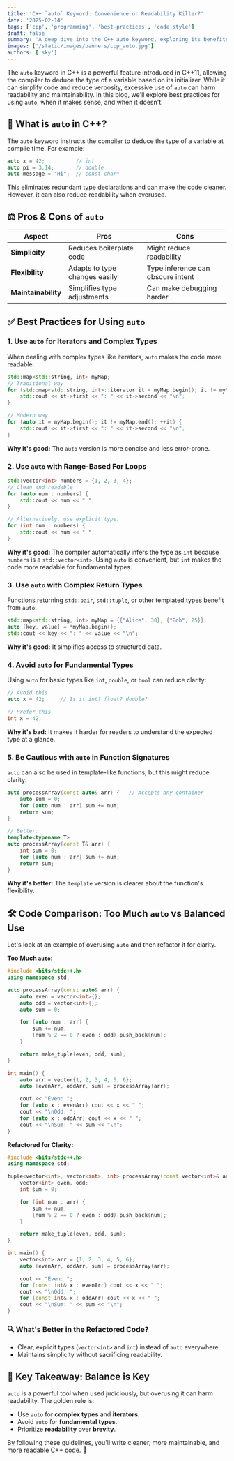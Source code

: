 ```yaml
---
title: 'C++ `auto` Keyword: Convenience or Readability Killer?'
date: '2025-02-14'
tags: ['cpp', 'programming', 'best-practices', 'code-style']
draft: false
summary: 'A deep dive into the C++ auto keyword, exploring its benefits and potential pitfalls. Learn when to use it effectively and when to avoid it for better code readability.'
images: ['/static/images/banners/cpp_auto.jpg']
authors: ['sky']
---
```


The `auto` keyword in C++ is a powerful feature introduced in C++11, allowing the compiler to deduce the type of a variable based on its initializer. While it can simplify code and reduce verbosity, excessive use of `auto` can harm readability and maintainability. In this blog, we'll explore best practices for using `auto`, when it makes sense, and when it doesn't.

## 🚀 What is `auto` in C++?

The `auto` keyword instructs the compiler to deduce the type of a variable at compile time. For example:

```cpp
auto x = 42;          // int
auto pi = 3.14;       // double
auto message = "Hi";  // const char*
```

This eliminates redundant type declarations and can make the code cleaner. However, it can also reduce readability when overused.

## ⚖️ Pros & Cons of `auto`

| **Aspect**          | **Pros**                      | **Cons**                          |
| ------------------- | ----------------------------- | --------------------------------- |
| **Simplicity**      | Reduces boilerplate code      | Might reduce readability          |
| **Flexibility**     | Adapts to type changes easily | Type inference can obscure intent |
| **Maintainability** | Simplifies type adjustments   | Can make debugging harder         |

## ✅ Best Practices for Using `auto`

### 1. **Use `auto` for Iterators and Complex Types**

When dealing with complex types like iterators, `auto` makes the code more readable:

```cpp
std::map<std::string, int> myMap;
// Traditional way
for (std::map<std::string, int>::iterator it = myMap.begin(); it != myMap.end(); ++it) {
    std::cout << it->first << ": " << it->second << "\n";
}

// Modern way
for (auto it = myMap.begin(); it != myMap.end(); ++it) {
    std::cout << it->first << ": " << it->second << "\n";
}
```

**Why it's good:** The `auto` version is more concise and less error-prone.

### 2. **Use `auto` with Range-Based For Loops**

```cpp
std::vector<int> numbers = {1, 2, 3, 4};
// Clean and readable
for (auto num : numbers) {
    std::cout << num << " ";
}

// Alternatively, use explicit type:
for (int num : numbers) {
    std::cout << num << " ";
}
```

**Why it's good:** The compiler automatically infers the type as `int` because `numbers` is a `std::vector<int>`. Using `auto` is convenient, but `int` makes the code more readable for fundamental types.

### 3. **Use `auto` with Complex Return Types**

Functions returning `std::pair`, `std::tuple`, or other templated types benefit from `auto`:

```cpp
std::map<std::string, int> myMap = {{"Alice", 30}, {"Bob", 25}};
auto [key, value] = *myMap.begin();
std::cout << key << ": " << value << "\n";
```

**Why it's good:** It simplifies access to structured data.

### 4. **Avoid `auto` for Fundamental Types**

Using `auto` for basic types like `int`, `double`, or `bool` can reduce clarity:

```cpp
// Avoid this
auto x = 42;     // Is it int? float? double?

// Prefer this
int x = 42;
```

**Why it's bad:** It makes it harder for readers to understand the expected type at a glance.

### 5. **Be Cautious with `auto` in Function Signatures**

`auto` can also be used in template-like functions, but this might reduce clarity:

```cpp
auto processArray(const auto& arr) {   // Accepts any container
    auto sum = 0;
    for (auto num : arr) sum += num;
    return sum;
}

// Better:
template<typename T>
auto processArray(const T& arr) {
    int sum = 0;
    for (auto num : arr) sum += num;
    return sum;
}
```

**Why it's better:** The `template` version is clearer about the function's flexibility.

## 🛠️ Code Comparison: Too Much `auto` vs Balanced Use

Let's look at an example of overusing `auto` and then refactor it for clarity.

**Too Much `auto`:**

```cpp
#include <bits/stdc++.h>
using namespace std;

auto processArray(const auto& arr) {
    auto even = vector<int>{};
    auto odd = vector<int>{};
    auto sum = 0;

    for (auto num : arr) {
        sum += num;
        (num % 2 == 0 ? even : odd).push_back(num);
    }

    return make_tuple(even, odd, sum);
}

int main() {
    auto arr = vector{1, 2, 3, 4, 5, 6};
    auto [evenArr, oddArr, sum] = processArray(arr);

    cout << "Even: ";
    for (auto x : evenArr) cout << x << " ";
    cout << "\nOdd: ";
    for (auto x : oddArr) cout << x << " ";
    cout << "\nSum: " << sum << "\n";
}
```

**Refactored for Clarity:**

```cpp
#include <bits/stdc++.h>
using namespace std;

tuple<vector<int>, vector<int>, int> processArray(const vector<int>& arr) {
    vector<int> even, odd;
    int sum = 0;

    for (int num : arr) {
        sum += num;
        (num % 2 == 0 ? even : odd).push_back(num);
    }

    return make_tuple(even, odd, sum);
}

int main() {
    vector<int> arr = {1, 2, 3, 4, 5, 6};
    auto [evenArr, oddArr, sum] = processArray(arr);

    cout << "Even: ";
    for (const int& x : evenArr) cout << x << " ";
    cout << "\nOdd: ";
    for (const int& x : oddArr) cout << x << " ";
    cout << "\nSum: " << sum << "\n";
}
```

### 🔍 **What's Better in the Refactored Code?**

- Clear, explicit types (`vector<int>` and `int`) instead of `auto` everywhere.
- Maintains simplicity without sacrificing readability.

## 🎯 **Key Takeaway: Balance is Key**

`auto` is a powerful tool when used judiciously, but overusing it can harm readability. The golden rule is:

- Use `auto` for **complex types** and **iterators**.
- Avoid `auto` for **fundamental types**.
- Prioritize **readability** over **brevity**.

By following these guidelines, you'll write cleaner, more maintainable, and more readable C++ code. 🚀 